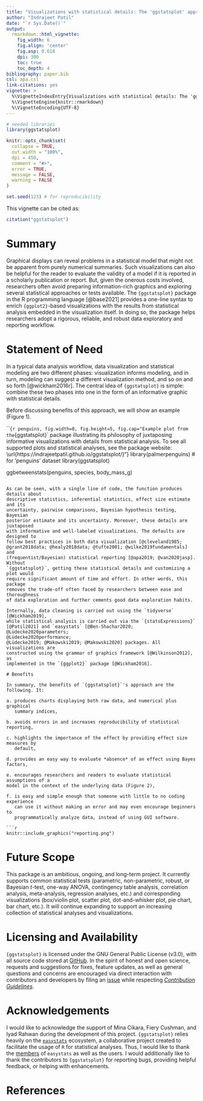 ```yaml
---
title: "Visualizations with statistical details: The 'ggstatsplot' approach"
author: "Indrajeet Patil"
date: "`r Sys.Date()`"
output:
  rmarkdown::html_vignette:
    fig_width: 6
    fig.align: 'center'
    fig.asp: 0.618
    dpi: 300
    toc: true
    toc_depth: 4
bibliography: paper.bib
csl: apa.csl
link-citations: yes
vignette: >
  %\VignetteIndexEntry{Visualizations with statistical details: The 'ggstatsplot' approach}
  %\VignetteEngine{knitr::rmarkdown}
  %\VignetteEncoding{UTF-8}
---
```


```r
# needed libraries
library(ggstatsplot)

knitr::opts_chunk$set(
  collapse = TRUE,
  out.width = "100%",
  dpi = 450,
  comment = "#>",
  error = TRUE,
  message = FALSE,
  warning = FALSE
)

set.seed(123) # for reproducibility
```

This vignette can be cited as:

```r
citation("ggstatsplot")
```

# Summary

Graphical displays can reveal problems in a statistical model that might not be
apparent from purely numerical summaries. Such visualizations can also be
helpful for the reader to evaluate the validity of a model if it is reported in
a scholarly publication or report. But, given the onerous costs involved,
researchers often avoid preparing information-rich graphics and exploring
several statistical approaches or tests available. The `{ggstatsplot}` package in
the R programming language [@base2021] provides a one-line syntax to enrich
`{ggplot2}`-based visualizations with the results from statistical analysis
embedded in the visualization itself. In doing so, the package helps researchers
adopt a rigorous, reliable, and robust data exploratory and reporting workflow.

# Statement of Need

In a typical data analysis workflow, data visualization and statistical modeling
are two different phases: visualization informs modeling, and in turn, modeling
can suggest a different visualization method, and so on and so forth
[@wickham2016r]. The central idea of `{ggstatsplot}` is simple: combine these two
phases into one in the form of an informative graphic with statistical details.

Before discussing benefits of this approach, we will show an example (Figure
1).

```{r penguins, fig.width=8, fig.height=5, fig.cap="Example plot from the `{ggstatsplot}` package illustrating its philosophy of juxtaposing informative visualizations with details from statistical analysis. To see all supported plots and statistical analyses, see the package website: \\url{https://indrajeetpatil.github.io/ggstatsplot/}"}
library(palmerpenguins) # for 'penguins' dataset
library(ggstatsplot)

ggbetweenstats(penguins, species, body_mass_g)
```

As can be seen, with a single line of code, the function produces details about
descriptive statistics, inferential statistics, effect size estimate and its
uncertainty, pairwise comparisons, Bayesian hypothesis testing, Bayesian
posterior estimate and its uncertainty. Moreover, these details are juxtaposed
with informative and well-labeled visualizations. The defaults are designed to
follow best practices in both data visualization [@cleveland1985;
@grant2018data; @healy2018data; @tufte2001; @wilke2019fundamentals] and
(frequentist/Bayesian) statistical reporting [@apa2019; @van2020jasp]. Without
`{ggstatsplot}`, getting these statistical details and customizing a plot would
require significant amount of time and effort. In other words, this package
removes the trade-off often faced by researchers between ease and thoroughness
of data exploration and further cements good data exploration habits.

Internally, data cleaning is carried out using the `tidyverse` [@Wickham2019],
while statistical analysis is carried out via the `{statsExpressions}`
[@Patil2021] and `easystats` [@Ben-Shachar2020; @Lüdecke2020parameters;
@Lüdecke2020performance;
@Lüdecke2019; @Makowski2019; @Makowski2020] packages. All visualizations are
constructed using the grammar of graphics framework [@Wilkinson2012], as
implemented in the `{ggplot2}` package [@Wickham2016].

# Benefits

In summary, the benefits of `{ggstatsplot}`'s approach are the following. It:

a. produces charts displaying both raw data, and numerical plus graphical
   summary indices,

b. avoids errors in and increases reproducibility of statistical reporting,

c. highlights the importance of the effect by providing effect size measures by
   default,

d. provides an easy way to evaluate *absence* of an effect using Bayes factors,

e. encourages researchers and readers to evaluate statistical assumptions of a
model in the context of the underlying data (Figure 2),

f. is easy and simple enough that someone with little to no coding experience
   can use it without making an error and may even encourage beginners to
   programmatically analyze data, instead of using GUI software.

```r
knitr::include_graphics("reporting.png")
```

# Future Scope

This package is an ambitious, ongoing, and long-term project. It currently
supports common statistical tests (parametric, non-parametric, robust, or
Bayesian *t*-test, one-way ANOVA, contingency table analysis, correlation
analysis, meta-analysis, regression analyses, etc.) and corresponding
visualizations (box/violin plot, scatter plot, dot-and-whisker plot, pie chart,
bar chart, etc.). It will continue expanding to support an increasing
collection of statistical analyses and visualizations.

# Licensing and Availability

`{ggstatsplot}` is licensed under the GNU General Public License (v3.0), with all
source code stored at [GitHub](https://github.com/IndrajeetPatil/ggstatsplot/).
In the spirit of honest and open science, requests and suggestions for fixes,
feature updates, as well as general questions and concerns are encouraged via
direct interaction with contributors and developers by filing an
[issue](https://github.com/IndrajeetPatil/ggstatsplot/issues) while respecting
[*Contribution
Guidelines*](https://indrajeetpatil.github.io/ggstatsplot/CONTRIBUTING.html).

# Acknowledgements

I would like to acknowledge the support of Mina Cikara, Fiery Cushman, and Iyad
Rahwan during the development of this project. `{ggstatsplot}` relies heavily on
the [`easystats`](https://github.com/easystats/easystats) ecosystem, a
collaborative project created to facilitate the usage of `R` for statistical
analyses. Thus, I would like to thank the
[members](https://github.com/orgs/easystats/people) of `easystats` as well as
the users. I would additionally like to thank the contributors to `{ggstatsplot}`
for reporting bugs, providing helpful feedback, or helping with enhancements.

# References

